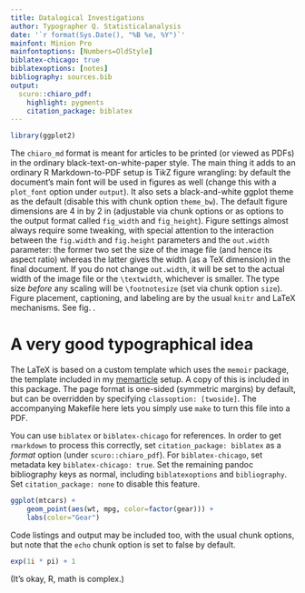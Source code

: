 ```yaml
---
title: Datalogical Investigations
author: Typographer Q. Statisticalanalysis
date: '`r format(Sys.Date(), "%B %e, %Y")`'
mainfont: Minion Pro
mainfontoptions: [Numbers=OldStyle]
biblatex-chicago: true
biblatexoptions: [notes]
bibliography: sources.bib
output:
  scuro::chiaro_pdf:
    highlight: pygments
    citation_package: biblatex
---
```


```r
library(ggplot2)
```

The `chiaro_md` format is meant for articles to be printed (or viewed as PDFs) in the ordinary black-text-on-white-paper style. The main thing it adds to an ordinary R Markdown-to-PDF setup is Ti*k*Z figure wrangling: by default the document's main font will be used in figures as well (change this with a `plot_font` option under `output`). It also sets a black-and-white ggplot theme as the default (disable this with chunk option `theme_bw`). The default figure dimensions are 4 in by 2 in (adjustable via chunk options or as options to the output format called `fig_width` and `fig_height`). Figure settings almost always require some tweaking, with special attention to the interaction between the `fig.width` and `fig.height` parameters and the `out.width` parameter: the former two set the size of the image file (and hence its aspect ratio) whereas the latter gives the width (as a TeX dimension) in the final document. If you do not change `out.width`, it will be set to the actual width of the image file or the `\textwidth`, whichever is smaller. The type size *before* any scaling will be `\footnotesize` (set via chunk option `size`). Figure placement, captioning, and labeling are by the usual `knitr` and LaTeX mechanisms. See fig.\ \ref{fig:cars}.

# A very good typographical idea


The LaTeX is based on a custom template which uses the `memoir` package, the template included in my [memarticle](http://github.com/agoldst/memarticle) setup. A copy of this is included in this package. The page format is one-sided (symmetric margins) by default, but can be overridden by specifying `classoption: [twoside]`. The accompanying Makefile here lets you simply use `make` to turn this file into a PDF.

You can use `biblatex` or `biblatex-chicago` for references. In order to get `rmarkdown` to process this correctly, set `citation_package: biblatex` as a *format* option (under `scuro::chiaro_pdf`). For `biblatex-chicago`, set  metadata key `biblatex-chicago: true`. Set the remaining pandoc bibliography keys as normal, including `biblatexoptions` and `bibliography`. Set `citation_package: none` to disable this feature.\autocite[An example citation:][]{wilde:soul}

```r
ggplot(mtcars) +
    geom_point(aes(wt, mpg, color=factor(gear))) +
    labs(color="Gear")
```

Code listings and output may be included too, with the usual chunk options, but note that the `echo` chunk option is set to false by default.

```r
exp(1i * pi) + 1
```

(It's okay, R, math is complex.)

